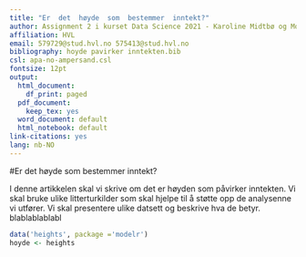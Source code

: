 ```yaml
---
title: "Er  det  høyde  som  bestemmer  inntekt?"
author: Assignment 2 i kurset Data Science 2021 - Karoline Midtbø og Morten Knutsen 
affiliation: HVL
email: 579729@stud.hvl.no 575413@stud.hvl.no
bibliography: hoyde pavirker inntekten.bib
csl: apa-no-ampersand.csl
fontsize: 12pt
output:
  html_document:
    df_print: paged
  pdf_document:
    keep_tex: yes
  word_document: default
  html_notebook: default  
link-citations: yes
lang: nb-NO
---
```


#Er det høyde som bestemmer inntekt? 

I denne artikkelen skal vi skrive om det er høyden som påvirker inntekten. Vi skal bruke ulike litterturkilder som skal hjelpe til å støtte opp de analysenne vi utfører. Vi skal presentere ulike datsett og beskrive hva de betyr. blablablablabl

```r
data('heights', package ='modelr')
hoyde <- heights
```

